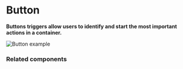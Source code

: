 # Button

**Buttons triggers allow users to identify and start the most important actions in a container.**

![Button example](public/assets/overview-button.webp)

### Related components
<RelatedComponentList>
  <RelatedComponent
    title="Link"
    description="Use when the action is positioned inside a text and/or requires less visual prominence."
    href="/docs/docs-theme/start"
  />
  <RelatedComponent
    title="Tab"
    description="Use when the action is to alternate between related views within the same container."
    href="/docs/docs-theme/page-configuration"
  />
  <RelatedComponent
    title="Menu"
    description="Include the action in a Menu when it’s rarely used or repeated multiple times in a list."
    href="/docs/docs-theme/theme-configuration"
  />
</RelatedComponentList>